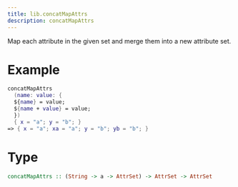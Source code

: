 ```yaml
---
title: lib.concatMapAttrs
description: concatMapAttrs
---
```



Map each attribute in the given set and merge them into a new attribute set.

# Example

```nix
concatMapAttrs
  (name: value: {
  ${name} = value;
  ${name + value} = value;
  })
  { x = "a"; y = "b"; }
=> { x = "a"; xa = "a"; y = "b"; yb = "b"; }

```

# Type

```haskell
concatMapAttrs :: (String -> a -> AttrSet) -> AttrSet -> AttrSet
```
